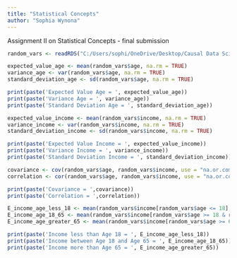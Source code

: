 ```yaml
---
title: "Statistical Concepts"
author: "Sophia Wynona"
---
```


::: callout-note
Assignment II on Statistical Concepts - final submission
:::

```r


random_vars <- readRDS("C:/Users/sophi/OneDrive/Desktop/Causal Data Science for Business Analytics 2023/gitclone/cdsba-swynona/assets/Causal_Data_Science_Data/random_vars.rds")

expected_value_age <- mean(random_vars$age, na.rm = TRUE)
variance_age <- var(random_vars$age, na.rm = TRUE)
standard_deviation_age <- sd(random_vars$age, na.rm = TRUE)

print(paste('Expected Value Age = ', expected_value_age))
print(paste('Variance Age = ', variance_age))
print(paste('Standard Deviation Age = ', standard_deviation_age))

expected_value_income <- mean(random_vars$income, na.rm = TRUE)
variance_income <- var(random_vars$income, na.rm = TRUE)
standard_deviation_income <- sd(random_vars$income, na.rm = TRUE)

print(paste('Expected Value Income = ', expected_value_income))
print(paste('Variance Income = ', variance_income))
print(paste('Standard Deviation Income = ', standard_deviation_income))

covariance <- cov(random_vars$age, random_vars$income, use = "na.or.complete")
correlation <- cor(random_vars$age, random_vars$income, use = "na.or.complete")

print(paste('Covariance = ',covariance))
print(paste('Correlation = ',correlation))

E_income_age_less_18 <- mean(random_vars$income[random_vars$age <= 18], na.rm = TRUE)
E_income_age_18_65 <- mean(random_vars$income[random_vars$age >= 18 & random_vars$age <= 65], na.rm = TRUE)
E_income_age_greater_65 <- mean(random_vars$income[random_vars$age >= 65], na.rm = TRUE)

print(paste('Income less than Age 18 = ', E_income_age_less_18))
print(paste('Income between Age 18 and Age 65 = ', E_income_age_18_65))
print(paste('Income more than Age 65 = ', E_income_age_greater_65))


```